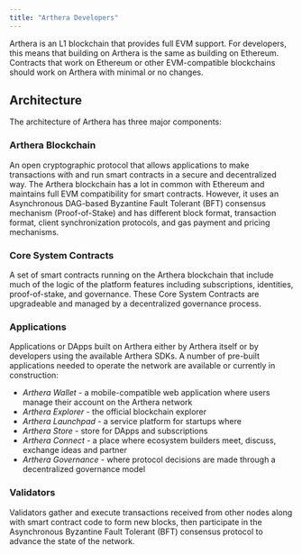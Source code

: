 ```yaml
---
title: "Arthera Developers"
---
```


Arthera is an L1 blockchain that provides full EVM support. For developers, this means that building on Arthera is the same as building on Ethereum.
Contracts that work on Ethereum or other EVM-compatible blockchains should work on Arthera with minimal or no changes.

## Architecture
The architecture of Arthera has three major components:

### Arthera Blockchain
An open cryptographic protocol that allows applications to make transactions with and run smart contracts in a secure
and decentralized way. The Arthera blockchain has a lot in common with Ethereum and maintains full EVM compatibility
for smart contracts. However, it uses an Asynchronous DAG-based Byzantine Fault Tolerant (BFT) consensus mechanism
(Proof-of-Stake) and has different block format, transaction format, client synchronization protocols,
and gas payment and pricing mechanisms.

### Core System Contracts
A set of smart contracts running on the Arthera blockchain that include much of the logic of the platform features
including subscriptions, identities, proof-of-stake, and governance. These Core System Contracts are upgradeable
and managed by a decentralized governance process.

### Applications
Applications or DApps built on Arthera either by Arthera itself or by developers using the available Arthera SDKs.
A number of pre-built applications needed to operate the network are available or currently in construction:
- _Arthera Wallet_ - a mobile-compatible web application where users manage their account on the Arthera network
- _Arthera Explorer_ - the official blockchain explorer
- _Arthera Launchpad_ - a service platform for startups where
- _Arthera Store_ - store for DApps and subscriptions
- _Arthera Connect_ - a place where ecosystem builders meet, discuss, exchange ideas and partner
- _Arthera Governance_ - where protocol decisions are made through a decentralized governance model

### Validators
Validators gather and execute transactions received from other nodes along with smart contract code to form new blocks,
then participate in the Asynchronous Byzantine Fault Tolerant (BFT) consensus protocol to advance the state of the network.